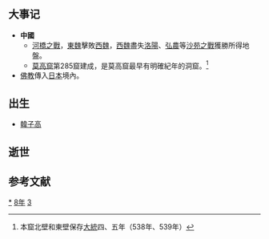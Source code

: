 {{yearTOC|538|南朝梁'''[[大同_(萧衍)|大同]]四年'''；高昌'''[[章和_(麴堅)|章和]]八年'''；东魏'''[[元象|元象]]元年'''；西魏'''[[大统_(元宝炬)|大统]]四年'''；新罗'''[[建元_(新羅法興王)|建元]]三年'''}}

== 大事记 ==
* '''中國'''
** [[河橋之戰|河橋之戰]]，[[東魏|東魏]]擊敗[[西魏|西魏]]，[[西魏|西魏]]盡失[[洛陽|洛陽]]、[[弘農|弘農]]等[[沙苑之戰|沙苑之戰]]獲勝所得地盤。
** [[莫高窟|莫高窟]]第285窟建成，是莫高窟最早有明確紀年的洞窟。<ref>本窟北壁和東壁保存[[大統|大統]]四、五年（538年、539年）</ref>
*[[佛教|佛教]]傳入[[日本|日本]]境內。

== 出生 ==
*[[韓子高|韓子高]]

== 逝世 ==

==参考文献==
{{Wikisource year mention}}
{{reflist}}

[[Category:538年|*]]
[[Category:530年代|8年]]
[[Category:6世纪各年|3]]